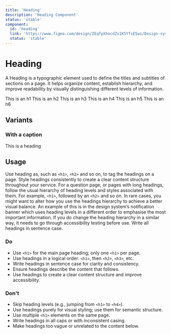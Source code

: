 ```yaml
---
title: 'Heading'
description: 'Heading Component'
status: 'stable'
component:
  id: 'heading'
  link: 'https://www.figma.com/design/ZEqfpXhocdZs1K5YfsE5ws/Design-system?node-id=32-923&t=Re0xIRAmWNDNItHY-4'
  status: 'stable'
---
```


# Heading

A Heading is a typographic element used to define the titles and subtitles of sections on a page. It helps organize content, establish hierarchy, and improve readability by visually distinguishing different levels of information.

<Section current="design">

<ComponentPreview>
  <div style={{ display: 'flex', flexDirection: 'column'}}>
    <Heading as="h1">This is an h1</Heading>
    <Heading as="h2">This is an h2</Heading>
    <Heading as="h3">This is an h3</Heading>
    <Heading as="h4">This is an h4</Heading>
    <Heading as="h5">This is an h5</Heading>
    <Heading as="h6">This is an h6</Heading>
  </div>
</ComponentPreview>
<FigmaPreviewButton href="https://www.figma.com/design/ZEqfpXhocdZs1K5YfsE5ws/Design-system?node-id=32-923&t=Re0xIRAmWNDNItHY-4" />

## Variants

### With a caption

<ComponentContainer>
  <Heading caption="This is a caption">This is a heading</Heading>
</ComponentContainer>

## Usage

Use heading as, such as `<h1>`, `<h2>` and so on, to tag the headings on a page. Style headings consistently to create a clear content structure throughout your service.
For a question page, or pages with long headings, follow the usual hierarchy of heading levels and styles associated with them. For example, `<h1>`, followed by an `<h2>` and so on. In rare cases, you might want to alter how you use the headings hierarchy to achieve a better visual balance. An example of this is in the design system’s notification banner which uses heading levels in a different order to emphasise the most important information. If you do change the heading hierarchy in a similar way, it needs to go through accessibility testing before use.
Write all headings in sentence case.

### Do

- Use `<h1>` for the main page heading; only one `<h1>` per page.
- Use headings in a logical order: `<h1>`, then `<h2>`, `<h3>`, etc.
- Write headings in sentence case for clarity and consistency.
- Ensure headings describe the content that follows.
- Use headings to create a clear content structure and improve accessibility.

### Don't

- Skip heading levels (e.g., jumping from `<h1>` to `<h4>`).
- Use headings purely for visual styling; use them for semantic structure.
- Use multiple `<h1>` elements on the same page.
- Write headings in all caps or with inconsistent casing.
- Make headings too vague or unrelated to the content below.

</Section>
